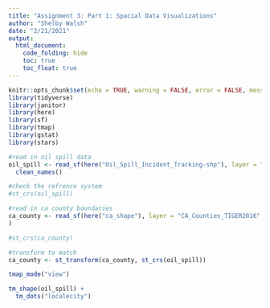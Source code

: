 ```yaml
---
title: "Assignment 3: Part 1: Spacial Data Visualizations"
author: "Shelby Walsh"
date: "2/21/2021"
output: 
  html_document:
    code_folding: hide
    toc: true
    toc_float: true
---
```


```r
knitr::opts_chunk$set(echo = TRUE, warning = FALSE, error = FALSE, message = FALSE)
library(tidyverse)
library(janitor)
library(here)
library(sf)
library(tmap)
library(gstat)
library(stars)
```

```r
#read in oil spill data
oil_spill <- read_sf(here("Oil_Spill_Incident_Tracking-shp"), layer = "Oil_Spill_Incident_Tracking") %>% 
  clean_names()

#check the refrence system
#st_crs(oil_spill)

#read in ca county boundaries
ca_county <- read_sf(here("ca_shape"), layer = "CA_Counties_TIGER2016"
)

#st_crs(ca_county)

#transform to match
ca_county <- st_transform(ca_county, st_crs(oil_spill))
```


```r

tmap_mode("view")

tm_shape(oil_spill) +
  tm_dots("localecity")

```







